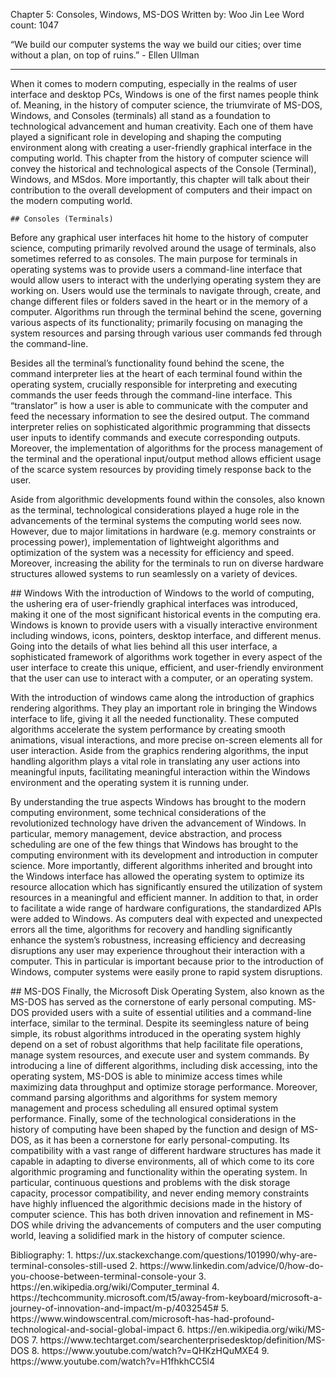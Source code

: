 Chapter 5: Consoles, Windows, MS-DOS
Written by: Woo Jin Lee
Word count: 1047

“We build our computer systems the way we build our cities;
 over time without a plan, on top of ruins.” - Ellen Ullman

---------------------------------------------------------------------------------------------------------------
When it comes to modern computing, especially in the realms of user interface and desktop PCs, Windows is one of the first names people think of. Meaning, in the history of computer science, the triumvirate of MS-DOS, Windows, and Consoles (terminals) all stand as a foundation to technological advancement and human creativity. Each one of them have played a significant role in developing and shaping the computing environment along with creating a user-friendly graphical interface in the computing world. This chapter from the history of computer science will convey the historical and technological aspects of the Console (Terminal), Windows, and MSdos. More importantly, this chapter will talk about their contribution to the overall development of computers and their impact on the modern computing world. 

	## Consoles (Terminals)
Before any graphical user interfaces hit home to the history of computer science, computing primarily revolved around the usage of terminals, also sometimes referred to as consoles. The main purpose for terminals in operating systems was to provide users a command-line interface that would allow users to interact with the underlying operating system they are working on. Users would use the terminals to navigate through, create, and change different files or folders saved in the heart or in the memory of a computer. Algorithms run through the terminal behind the scene, governing various aspects of its functionality; primarily focusing on managing the system resources and parsing through various user commands fed through the command-line.

Besides all the terminal’s functionality found behind the scene, the command interpreter lies at the heart of each terminal found within the operating system, crucially responsible for interpreting and executing commands the user feeds through the command-line interface. This “translator” is how a user is able to communicate with the computer and feed the necessary information to see the desired output. The command interpreter relies on sophisticated algorithmic programming that dissects user inputs to identify commands and execute corresponding outputs. Moreover, the implementation of algorithms for the process management of the terminal and the operational input/output method allows efficient usage of the scarce system resources by providing timely response back to the user. 

Aside from algorithmic developments found within the consoles, also known as the terminal, technological considerations played a huge role in the advancements of the terminal systems the computing world sees now. However, due to major limitations in hardware (e.g. memory constraints or processing power), implementation of lightweight algorithms and optimization of the system was a necessity for efficiency and speed. Moreover, increasing the ability for the terminals to run on diverse hardware structures allowed systems to run seamlessly on a variety of devices. 

  ## Windows
With the introduction of Windows to the world of computing, the ushering era of user-friendly graphical interfaces was introduced, making it one of the most significant historical events in the computing era. Windows is known to provide users with a visually interactive environment including windows, icons, pointers, desktop interface, and different menus. Going into the details of what lies behind all this user interface, a sophisticated framework of algorithms work together in every aspect of the user interface to create this unique, efficient, and user-friendly environment that the user can use to interact with a computer, or an operating system. 

With the introduction of windows came along the introduction of graphics rendering algorithms. They play an important role in bringing the Windows interface to life, giving it all the needed functionality. These computed algorithms accelerate the system performance by creating smooth animations, visual interactions, and more precise on-screen elements all for user interaction. Aside from the graphics rendering algorithms, the input handling algorithm plays a vital role in translating any user actions into meaningful inputs, facilitating meaningful interaction within the Windows environment and the operating system it is running under. 

By understanding the true aspects Windows has brought to the modern computing environment, some technical considerations of the revolutionized technology have driven the advancement of Windows. In particular, memory management, device abstraction, and process scheduling are one of the few things that Windows has brought to the computing environment with its development and introduction in computer science. More importantly, different algorithms inherited and brought into the Windows interface has allowed the operating system to optimize its resource allocation which has significantly ensured the utilization of system resources in a meaningful and efficient manner. In addition to that, in order to facilitate a wide range of hardware configurations, the standardized APIs were added to Windows. As computers deal with expected and unexpected errors all the time, algorithms for recovery and handling significantly enhance the system’s robustness, increasing efficiency and decreasing disruptions any user may experience throughout their interaction with a computer. This in particular is important because prior to the introduction of Windows, computer systems were easily prone to rapid system disruptions. 

  ## MS-DOS
Finally, the Microsoft Disk Operating System, also known as the MS-DOS has served as the cornerstone of early personal computing. MS-DOS provided users with a suite of essential utilities and a command-line interface, similar to the terminal. Despite its seemingless nature of being simple, its robust algorithms introduced in the operating system highly depend on a set of robust algorithms that help facilitate file operations, manage system resources, and execute user and system commands. By introducing a line of different algorithms, including disk accessing, into the operating system, MS-DOS is able to minimize access times while maximizing data throughput and optimize storage performance. Moreover, command parsing algorithms and algorithms for system memory management and process scheduling all ensured optimal system performance. Finally, some of the technological considerations in the history of computing have been shaped by the function and design of MS-DOS, as it has been a cornerstone for early personal-computing. Its compatibility with a vast range of different hardware structures has made it capable in adapting to diverse environments, all of which come to its core algorithmic programing and functionality within the operating system. In particular, continuous questions and problems with the disk storage capacity, processor compatibility, and never ending memory constraints have highly influenced the algorithmic decisions made in the history of computer science. This has both driven innovation and refinement in MS-DOS while driving the advancements of computers and the user computing world, leaving a solidified mark in the history of computer science. 

Bibliography:
1. https://ux.stackexchange.com/questions/101990/why-are-terminal-consoles-still-used
2. https://www.linkedin.com/advice/0/how-do-you-choose-between-terminal-console-your 
3. https://en.wikipedia.org/wiki/Computer_terminal 
4. https://techcommunity.microsoft.com/t5/away-from-keyboard/microsoft-a-journey-of-innovation-and-impact/m-p/4032545# 
5. https://www.windowscentral.com/microsoft-has-had-profound-technological-and-social-global-impact 
6. https://en.wikipedia.org/wiki/MS-DOS 
7. https://www.techtarget.com/searchenterprisedesktop/definition/MS-DOS 
8. https://www.youtube.com/watch?v=QHKzHQuMXE4 
9. https://www.youtube.com/watch?v=H1fhkhCC5l4 

